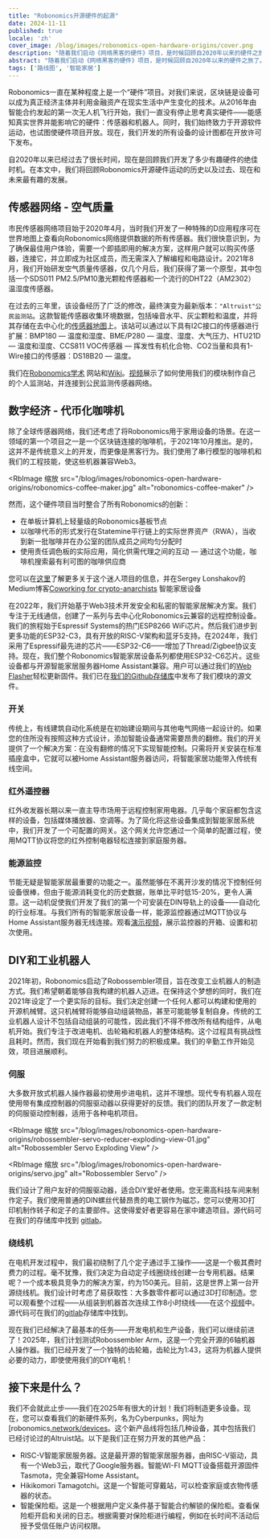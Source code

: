 ```yaml
---
title: "Robonomics开源硬件的起源"
date: 2024-11-11
published: true
locale: 'zh'
cover_image: /blog/images/robonomics-open-hardware-origins/cover.png
description: "随着我们启动《网络黑客的硬件》项目，是时候回顾自2020年以来的硬件之旅了。本文将探讨Robonomics的开源硬件运动。"
abstract: "随着我们启动《网络黑客的硬件》项目，是时候回顾自2020年以来的硬件之旅了。本文将探讨Robonomics的开源硬件运动。"
tags: ['路线图', '智能家居']
---
```


Robonomics一直在某种程度上是一个“硬件”项目。对我们来说，区块链是设备可以成为真正经济主体并利用金融资产在现实生活中产生变化的技术。从2016年由智能合约发起的第一次无人机飞行开始，我们一直没有停止思考真实硬件——能感知真实世界并能影响它的硬件：传感器和机器人。同时，我们始终致力于开源软件运动，也试图使硬件项目开放。现在，我们开发的所有设备的设计图都在开放许可下发布。

自2020年以来已经过去了很长时间，现在是回顾我们开发了多少有趣硬件的绝佳时机。在本文中，我们将回顾Robonomics开源硬件运动的历史以及过去、现在和未来最有趣的发展。

## 传感器网络 - 空气质量

市民传感器网络项目始于2020年4月，当时我们开发了一种特殊的D应用程序可在世界地图上查看向Robonomics网络提供数据的所有传感器。我们很快意识到，为了确保最佳用户体验，需要一个即插即用的解决方案，这样用户就可以购买传感器，连接它，并立即成为社区成员，而无需深入了解编程和电路设计。2021年8月，我们开始研发空气质量传感器，仅几个月后，我们获得了第一个原型，其中包括一个SDS011 PM2.5/PM10激光颗粒传感器和一个流行的DHT22（AM2302）温湿度传感器。

<RbImage zoom src="/blog/images/robonomics-open-hardware-origins/air-quality-station.jpg" alt="传感器网络空气质量硬件" />

在过去的三年里，该设备经历了广泛的修改，最终演变为最新版本：``"Altruist"公民监测站``。这款智能传感器收集环境数据，包括噪音水平、灰尘颗粒和温度，并将其存储在去中心化的[传感器地图](https://sensors.social/)上。该站可以通过以下具有I2C接口的传感器进行扩展：BMP180 — 温度和湿度、BME/P280 — 温度、湿度、大气压力、HTU21D — 温度和湿度、CCS811 VOC传感器 — 挥发性有机化合物、CO2当量和具有1-Wire接口的传感器：DS18B20 — 温度。

<RbImage zoom src="/blog/images/robonomics-open-hardware-origins/altruist-hq.jpg" alt="Altruist空气站" />

我们在[Robonomics学术](https://robonomics.academy/en/learn/sensors-connectivity-course/overview/) 网站和[Wiki](https://wiki.robonomics.network/docs/sds-sensor-connect/)。[视频](https://www.youtube.com/watch?v=OdTd1sacCso)展示了如何使用我们的模块制作自己的个人监测站，并连接到公民监测传感器网络。

## 数字经济 - 代币化咖啡机

除了全球传感器网络，我们还考虑了将Robonomics用于家用设备的场景。在这一领域的第一个项目之一是一个区块链连接的咖啡机，于2021年10月推出。是的，这并不是传统意义上的开发，而更像是黑客行为。我们使用了串行模型的咖啡机和我们的工程技能，使这些机器兼容Web3。

<RbImage 缩放 src="/blog/images/robonomics-open-hardware-origins/robonomics-coffee-maker.jpg" alt="robonomics-coffee-maker" />

然而，这个硬件项目当时整合了所有Robonomics的创新：

- 在单板计算机上轻量级的Robonomics基板节点
- 以咖啡代币的形式发行在Statemine平行链上的实际世界资产（RWA），当收到新一批咖啡并在办公室的团队成员之间均匀分配时
- 使用责任调色板的实际应用，简化供需代理之间的互动 — 通过这个功能，咖啡机搜索最有利可图的咖啡供应商

您可以在[这里](https://robonomics.network/cases/blockchain-coffee-machine/)了解更多关于这个迷人项目的信息，并在Sergey Lonshakov的Medium博客[Coworking for crypto-anarchists](https://blog.aira.life/coworking-for-crypto-anarchists-p1-5ebecb252f2d) 智能家居设备

在2022年，我们开始基于Web3技术开发安全和私密的智能家居解决方案。我们专注于无线通信，创建了一系列与去中心化Robonomics云兼容的远程控制设备。我们的旅程始于Espressif Systems的热门ESP8266 WiFi芯片。然后我们进步到更多功能的ESP32-C3，具有开放的RISC-V架构和蓝牙5支持。在2024年，我们采用了Espressif最先进的芯片——ESP32-C6——增加了Thread/Zigbee协议支持。现在，我们整个Robonomics智能家居设备系列都使用ESP32-C6芯片。这些设备都与开源智能家居服务器Home Assistant兼容。用户可以通过我们的[Web Flasher](https://webflasher.robonomics.network/)轻松更新固件。我们已在[我们的Github存储库](https://github.com/airalab/hardware)中发布了我们模块的源文件。

### 开关

传统上，有线建筑自动化系统是在初始建设期间与其他电气网络一起设计的。如果您的住所没有按照这种方式设计，添加智能设备通常需要昂贵的翻修。我们的开关提供了一个解决方案：在没有翻修的情况下实现智能控制。只需将开关安装在标准插座盒中，它就可以被Home Assistant服务器访问，将智能家居功能带入传统有线空间。

<RbImage zoom src="/blog/images/robonomics-open-hardware-origins/2-gang-switch.jpg" alt="" />

### 红外遥控器

红外收发器长期以来一直主导市场用于远程控制家用电器。几乎每个家庭都包含这样的设备，包括媒体播放器、空调等。为了简化将这些设备集成到智能家居系统中，我们开发了一个可配置的网关。这个网关允许您通过一个简单的配置过程，使用MQTT协议将您的红外控制电器轻松连接到家庭服务器。

<RbImage zoom src="/blog/images/robonomics-open-hardware-origins/ir-remote-control.jpg" alt="红外遥控器" />

### 能源监控

节能无疑是智能家居最重要的功能之一。虽然能够在不离开沙发的情况下控制任何设备很棒，但由于能源消耗变化的历史数据，账单比平时低15-20%，更令人满意。这一动机促使我们开发了我们的第一个可安装在DIN导轨上的设备——自动化的行业标准。与我们所有的智能家居设备一样，能源监控器通过MQTT协议与Home Assistant服务器无线连接。观看[演示视频](https://www.youtube.com/watch?v=xtXIsORJGP0)，展示监控器的开箱、设置和初次使用。

<RbImage zoom src="/blog/images/robonomics-open-hardware-origins/energy-monitor.jpg" alt="能源监控器" />


## DIY和工业机器人

2021年初，Robonomics启动了Robossembler项目，旨在改变工业机器人的制造方式。我们希望朝着能够自我构建的机器人迈进。在保持这个梦想的同时，我们在2021年设定了一个更实际的目标。我们决定创建一个任何人都可以构建和使用的开源机械臂。这只机械臂将能够自动组装物品，甚至可能能够复制自身。传统的工业机器人设计不包括自动组装的可能性，因此我们不得不修改所有结构组件，从电机开始。我们专注于改进电机、齿轮箱和机器人的整体结构。这个过程具有挑战性且耗时。然而，我们现在开始看到我们努力的积极成果。我们的辛勤工作开始见效，项目进展顺利。

### 伺服

大多数开放式机器人操作器最初使用步进电机，这并不理想。现代专有机器人现在使用带有集成控制器的伺服驱动器以获得更好的反馈。我们的团队开发了一款定制的伺服驱动控制器，适用于各种电机项目。

<RbImage 缩放 src="/blog/images/robonomics-open-hardware-origins/robossembler-servo-reducer-exploding-view-01.jpg" alt="Robossembler Servo Exploding View" />

<RbImage 缩放 src="/blog/images/robonomics-open-hardware-origins/servo.jpg" alt="Robossembler Servo" />

我们设计了用户友好的伺服驱动器，适合DIY爱好者使用。您无需高科技车间来制作定子。我们使用普通的DIN螺丝代替昂贵的电工钢作为磁芯，您可以使用3D打印机制作转子和定子的主要部件。这使得爱好者更容易在家中建造项目。源代码可在我们的存储库中找到 [gitlab](https://gitlab.com/robossembler/servo)。

### 绕线机

在电机开发过程中，我们最初绕制了几个定子通过手工操作——这是一个极其费时费力的过程。毫不犹豫，我们决定为自动定子线圈绕线创建一台专用机器。结果呢？一个成本极具竞争力的解决方案，约为150美元。目前，这是世界上第一台开源绕线机。我们设计时考虑了易获取性：大多数零件都可以通过3D打印制造。您可以观看整个过程——从组装到机器首次连续工作8小时绕线——在这个[视频](https://youtu.be/5glGYkbpT6w?si=H6iFg7i56K8elXjw)中。源代码可在我们的[gitlab](https://gitlab.com/robossembler/cnc/motor-wire-winder)存储库中找到。

<RbImage zoom src="/blog/images/robonomics-open-hardware-origins/winder.jpg" alt="电机绕线机" />

现在我们已经解决了最基本的任务——开发电机和生产设备，我们可以继续前进了！2025年，我们计划测试Robossembler Arm，这是一个完全开源的6轴机器人操作器。我们已经开发了一个独特的齿轮箱，齿轮比为1:43，这将为机器人提供必要的动力，即使使用我们的DIY电机！

<RbImage zoom src="/blog/images/robonomics-open-hardware-origins/robossembler-arm.jpg" alt="Robossembler Arm" />

## 接下来是什么？

我们不会就此止步——我们在2025年有很大的计划！我们将制造更多设备。现在，您可以查看我们的新硬件系列，名为Cyberpunks，网址为[robonomics[.network/devices](https://robonomics.network/devices/)。这个新产品线将包括几种设备，其中包括我们已经讨论过的Altruist站。以下是我们正在努力开发的其他产品：

- RISC-V智能家居服务器。这是最开源的智能家居服务器，由RISC-V驱动，具有一个Web3云，取代了Google服务器。智能WI-FI MQTT设备搭载开源固件Tasmota，完全兼容Home Assistant。
- Hikikomori Tamagotchi。这是一个智能可穿戴站，可以检查家庭或衣物传感器的状态。
- 智能保险柜。这是一个根据用户定义条件基于智能合约解锁的保险柜。查看保险柜开启和关闭的日志。根据需要对保险柜进行编程，例如在长时间不活动后授予受信任账户访问权限。